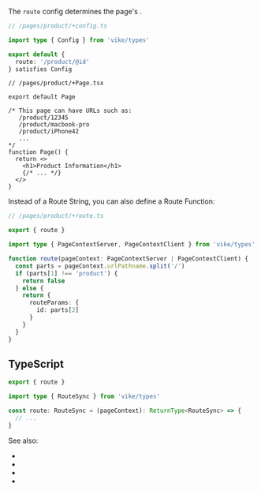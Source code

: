 
The `route` config determines the page's <Link text="routing" href="/routing" />.

```ts
// /pages/product/+config.ts

import type { Config } from 'vike/types'

export default {
  route: '/product/@id'
} satisfies Config
```

```tsx
// /pages/product/+Page.tsx

export default Page

/* This page can have URLs such as:
   /product/12345
   /product/macbook-pro
   /product/iPhone42
   ...
*/
function Page() {
  return <>
    <h1>Product Information</h1>
    {/* ... */}
  </>
}
```

Instead of a Route String, you can also define a Route Function:

```ts
// /pages/product/+route.ts

export { route }

import type { PageContextServer, PageContextClient } from 'vike/types'

function route(pageContext: PageContextServer | PageContextClient) {
  const parts = pageContext.urlPathname.split('/')
  if (parts[1] !== 'product') {
    return false
  } else {
    return {
      routeParams: {
        id: parts[2]
      }
    }
  }
}
```

## TypeScript

```ts
export { route }

import type { RouteSync } from 'vike/types'

const route: RouteSync = (pageContext): ReturnType<RouteSync> => {
  // ...
}
```

<HookTypeScriptHints hookTypeName="RouteSync" />

See also:
 - <Link href="/routing" />
 - <Link href="/route-string" />
 - <Link href="/route-function" />
 - <Link href="/filesystem-routing" />
